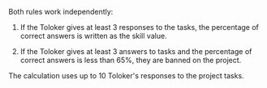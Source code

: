 <Image width="700px" withBackground imageId="1c42baddfa0674702c7406ff5c7623b2" alt="" />

<Image width="700px" withBackground imageId="1675426910375" alt="" />

Both rules work independently:

1. If the Toloker gives at least 3 responses to the tasks, the percentage of correct answers is written as the skill value.

1. If the Toloker gives at least 3 answers to tasks and the percentage of correct answers is less than 65%, they are banned on the project.

The calculation uses up to 10 Toloker's responses to the project tasks.